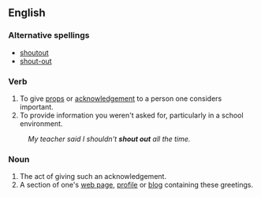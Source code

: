 ==English==

===Alternative spellings===
* [[shoutout]]
* [[shout-out]]

===Verb===
{{en-verb|shouts out|shouting out|shouted out|shouted out}}

# To give [[props]] or [[acknowledgement]] to a person one considers important.
# To provide information you weren't asked for, particularly in a school environment.
: ''My teacher said I shouldn't '''shout out''' all the time.''

===Noun===
{{en-noun}}

# The act of giving such an acknowledgement.
# A section of one's [[web page]], [[profile]] or [[blog]] containing these greetings.